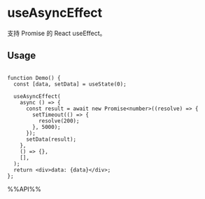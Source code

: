 # useAsyncEffect

支持 Promise 的 React useEffect。


## Usage

```tsx live

function Demo() {
  const [data, setData] = useState(0);

  useAsyncEffect(
    async () => {
      const result = await new Promise<number>((resolve) => {
        setTimeout(() => {
          resolve(200);
        }, 5000);
      });
      setData(result);
    },
    () => {},
    [],
  );
  return <div>data: {data}</div>;
};

```

%%API%%